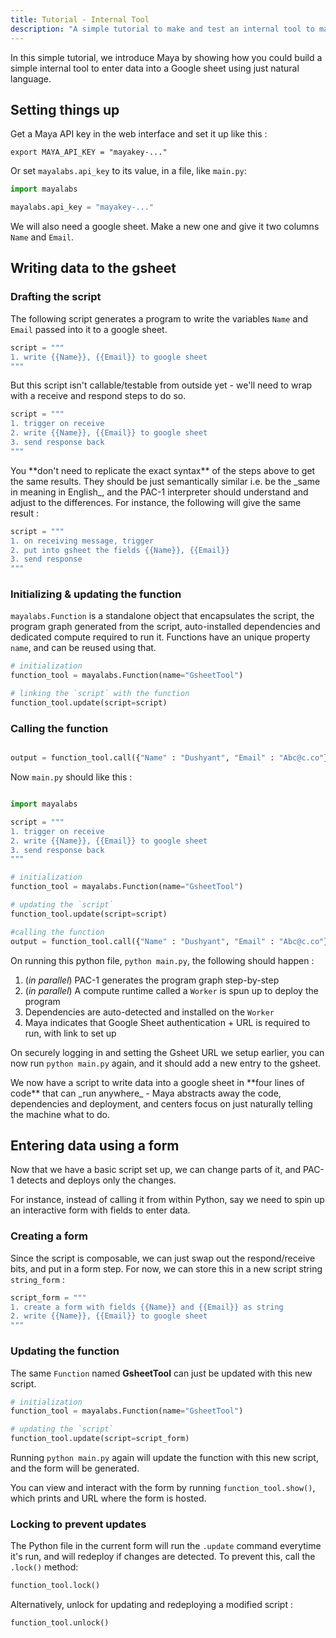 ```yaml
---
title: Tutorial - Internal Tool
description: "A simple tutorial to make and test an internal tool to make a POST call to an HTTP endpoint"
---
```


In this simple tutorial, we introduce Maya by showing how you could build a simple internal
tool to enter data into a Google sheet using just natural language.

## Setting things up

Get a Maya API key in the web interface and set it up like this :

```
export MAYA_API_KEY = "mayakey-..."
```

Or set `mayalabs.api_key` to its value, in a file, like `main.py`:

```python main.py
import mayalabs

mayalabs.api_key = "mayakey-..."

```

We will also need a google sheet. Make a new one and give it two columns `Name` and `Email`.

## Writing data to the gsheet

### Drafting the script

The following script generates a program to write the variables `Name` and `Email` passed into it
to a google sheet.

```python main.py
script = """
1. write {{Name}}, {{Email}} to google sheet
"""
```

But this script isn't callable/testable from outside yet - we'll need to wrap with a receive and respond
steps to do so.

```python main.py
script = """
1. trigger on receive
2. write {{Name}}, {{Email}} to google sheet
3. send response back
"""
```

<Tip>
  You **don't need to replicate the exact syntax** of the steps above to get the
  same results. They should be just semantically similar i.e. be the _same in
  meaning in English_, and the PAC-1 interpreter should understand and adjust to
  the differences. For instance, the following will give the same result :
</Tip>

```python main.py
script = """
1. on receiving message, trigger
2. put into gsheet the fields {{Name}}, {{Email}}
3. send response
"""
```

### Initializing & updating the function

`mayalabs.Function` is a standalone object that encapsulates the script, the program graph generated from the script, auto-installed dependencies and dedicated compute required to run it. Functions have an unique property `name`, and can be reused using that.

```python main.py
# initialization
function_tool = mayalabs.Function(name="GsheetTool")

# linking the `script` with the function
function_tool.update(script=script)

```

### Calling the function

```python main.py

output = function_tool.call({"Name" : "Dushyant", "Email" : "Abc@c.co"})

```

Now `main.py` should like this :

```python main.py

import mayalabs

script = """
1. trigger on receive
2. write {{Name}}, {{Email}} to google sheet
3. send response back
"""

# initialization
function_tool = mayalabs.Function(name="GsheetTool")

# updating the `script`
function_tool.update(script=script)

#calling the function
output = function_tool.call({"Name" : "Dushyant", "Email" : "Abc@c.co"})
```

On running this python file, `python main.py`, the following should happen :

1. (_in parallel_) PAC-1 generates the program graph step-by-step
2. (_in parallel_) A compute runtime called a `Worker` is spun up to deploy the program
3. Dependencies are auto-detected and installed on the `Worker`
4. Maya indicates that Google Sheet authentication + URL is required to run, with link to set up

On securely logging in and setting the Gsheet URL we setup earlier, you can now run `python main.py` again, and it should add a new entry to the gsheet.

<Tip>
  We now have a script to write data into a google sheet in **four lines of
  code** that can _run anywhere_ - Maya abstracts away the code, dependencies
  and deployment, and centers focus on just naturally telling the machine what
  to do.
</Tip>

## Entering data using a form

Now that we have a basic script set up, we can change parts of it, and PAC-1 detects and deploys only the changes.

For instance, instead of calling it from within Python, say we need to spin up an interactive form with fields to enter data.

### Creating a form

Since the script is composable, we can just swap out the respond/receive bits, and put in a form step. For now, we can store this in a new script string `string_form` :

```python main.py
script_form = """
1. create a form with fields {{Name}} and {{Email}} as string
2. write {{Name}}, {{Email}} to google sheet
"""
```

### Updating the function

The same `Function` named **GsheetTool** can just be updated with this new script.

```python main.py
# initialization
function_tool = mayalabs.Function(name="GsheetTool")

# updating the `script`
function_tool.update(script=script_form)
```

Running `python main.py` again will update the function with this new script, and the form will be generated.

You can view and interact with the form by running `function_tool.show()`, which prints and URL where the form is hosted.

### Locking to prevent updates

The Python file in the current form will run the `.update` command everytime it's run, and will redeploy if changes are detected. To prevent this, call the `.lock()` method:

```python main.py
function_tool.lock()
```

Alternatively, unlock for updating and redeploying a modified script :

```python main.py
function_tool.unlock()
```
